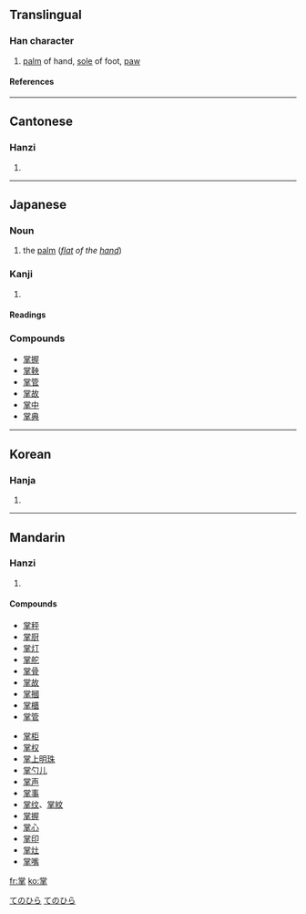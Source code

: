 ==Translingual==
===Han character===
{{Han char|rn=64|rad=手|as=08|sn=12|four=9050<sub>2</sub>|canj=火月口手 (FBRQ)}}
# [[palm]] of hand, [[sole]] of foot, [[paw]]
====References====
{{Han ref|kx=0437.050|dkj=12248|dj=0786.130|hdz=31889.020|uh=638C|ud=25484|bh=B478|bd=46200}}
----
==Cantonese==
===Hanzi===
{{yue-hanzi|jyut=|y=jeung2}}
# {{defn|Cantonese}}
----
== Japanese ==
===Noun===
[[Category:1000_Japanese_basic_words|てのひら]]
{{ja-noun|k|hira=てのひら|rom=tenohira}}
#the [[palm]] (''[[flat]] of the [[hand]]'')
[[Category:ja:Anatomy|てのひら]]
===Kanji===
{{ja-kanji|grade=|rs=手08}}
# {{defn|Japanese}} 
====Readings====
{{ja-readings|on=[[しょう]] (shō)|kun=[[たなごころ]] (tanagokoro), [[たなそこ]], (tanasoko), [[つかさどる]] (tsukasadoru), [[てのひら]] (tenohira)}}

===Compounds===
*[[掌握]]
*[[掌鞅]]
*[[掌管]]
*[[掌故]]
*[[掌中]]
*[[掌典]]

----

==Korean==
===Hanja===
{{ko-hanja|hangeul=장|eumhun=|rv=jang|mr=chang|y=cang}}
# {{defn|Korean}}
----
==Mandarin==
===Hanzi===
{{cmn-hanzi|pin=[[zhǎng]] (zhang3)|wg=chang<sup>3</sup>}}
# {{defn|Mandarin}}

====Compounds====
{{top}}
*[[掌秤]]
*[[掌厨]]
*[[掌灯]]
*[[掌舵]]
*[[掌骨]]
*[[掌故]]
*[[掌摑]]
*[[掌櫃]]
*[[掌管]]
{{mid}}
*[[掌柜]]
*[[掌权]]
*[[掌上明珠]]
*[[掌勺儿]]
*[[掌声]]
*[[掌事]]
*[[掌纹]]、[[掌紋]]
*[[掌握]]
*[[掌心]]
*[[掌印]]
*[[掌灶]]
*[[掌嘴]]
{{bottom}}

[[fr:掌]]
[[ko:掌]]